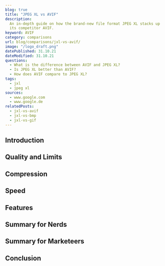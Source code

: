 ```yaml
---
blog: true
title: "JPEG XL vs AVIF"
description:
  An in-depth guide on how the brand-new file format JPEG XL stacks up against
  its competitor AVIF.
keyword: AVIF
category: comparisons
url: blog/comparisons/jxl-vs-avif/
image: "/logo_draft.png"
datePublished: 31.10.21
dateModified: 31.10.21
questions:
  - What is the difference between AVIF and JPEG XL?
  - Is JPEG XL better than AVIF?
  - How does AVIF compare to JPEG XL?
tags:
  - jxl
  - jpeg xl
sources:
  - www.google.com
  - www.google.de
relatedPosts:
  - jxl-vs-avif
  - jxl-vs-bmp
  - jxl-vs-gif
---
```


## Introduction

## Quality and Limits

## Compression

## Speed

## Features

## Summary for Nerds

## Summary for Marketeers

## Conclusion
